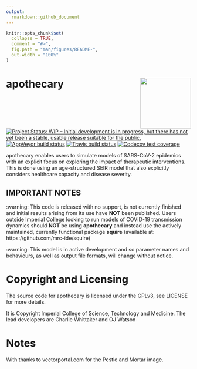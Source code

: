 ```yaml
---
output: 
  rmarkdown::github_document
---
```


<!-- README.md is generated from README.Rmd. Please edit that file -->

```r
knitr::opts_chunk$set(
  collapse = TRUE,
  comment = "#>",
  fig.path = "man/figures/README-",
  out.width = "100%"
)
```

# apothecary <img src='man/figures/apothecary_logo.png' align="right" height="138.5" />
<!-- badges: start -->
[![Project Status: WIP – Initial development is in progress, but there has not yet been a stable, usable release suitable for the public.](https://www.repostatus.org/badges/latest/wip.svg)](https://www.repostatus.org/#wip)
[![AppVeyor build status](https://ci.appveyor.com/api/projects/status/github/mrc-ide/squire?branch=master&svg=true)](https://ci.appveyor.com/project/cwhittaker1000/apothecary)
[![Travis build status](https://travis-ci.org/mrc-ide/apothecary.svg?branch=master)](https://travis-ci.org/mrc-ide/apothecary)
[![Codecov test coverage](https://codecov.io/gh/mrc-ide/apothecary/branch/master/graph/badge.svg)](https://codecov.io/gh/mrc-ide/apothecary?branch=master)
<!-- badges: end -->

apothecary enables users to simulate models of SARS-CoV-2 epidemics with an explicit focus on exploring the impact of therapeutic interventions. This is done using an age-structured SEIR model that also explicitly considers healthcare capacity and disease severity. 

## IMPORTANT NOTES

:warning: This code is released with no support, is not currently finished and initial results arising from its use have **NOT** been published. Users outside Imperial College looking to run models of COVID-19 transmission dynamics should **NOT** be using **apothecary** and instead use the actively maintained, currently functional package **squire** (available at: https://github.com/mrc-ide/squire) 

:warning: This model is in active development and so parameter names and behaviours, as well as output file formats, will change without notice.


# Copyright and Licensing
The source code for apothecary is licensed under the GPLv3, see LICENSE for more details.

It is Copyright Imperial College of Science, Technology and Medicine. The lead developers are Charlie Whittaker and OJ Watson

# Notes
With thanks to vectorportal.com for the Pestle and Mortar image.
